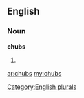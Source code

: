 ==English==

===Noun===
'''chubs'''

# {{plural of|[[chub]]}}

[[Category:English plurals]]

[[ar:chubs]]
[[my:chubs]]